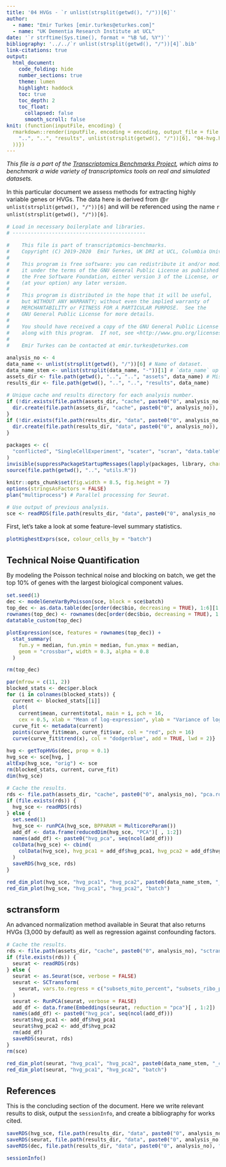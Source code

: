 ```yaml
---
title: '04 HVGs - `r unlist(strsplit(getwd(), "/"))[6]`'
author:
  - name: "Emir Turkes [emir.turkes@eturkes.com]"
  - name: "UK Dementia Research Institute at UCL"
date: '`r strftime(Sys.time(), format = "%B %d, %Y")`'
bibliography: '../../`r unlist(strsplit(getwd(), "/"))[4]`.bib'
link-citations: true
output:
  html_document:
    code_folding: hide
    number_sections: true
    theme: lumen
    highlight: haddock
    toc: true
    toc_depth: 2
    toc_float:
      collapsed: false
      smooth_scroll: false
knit: (function(inputFile, encoding) {
  rmarkdown::render(inputFile, encoding = encoding, output_file = file.path(
    "..", "..", "results", unlist(strsplit(getwd(), "/"))[6], "04-hvg.html"
  ))})
---
```


<style type="text/css">
body {font-size: 16px;}
h1.title {font-size: 35px;}
h1 {font-size: 24px;}
h2 {font-size: 22px;}
h3 {font-size: 20px;}
.toc-content {padding-left: 0px; padding-right: 0px;}
div.tocify {width: 100%;}
.tocify-subheader .tocify-item {font-size: 0.95em; padding-left: 25px; text-indent: 0;}
div.main-container {max-width: none; width: 100%;}
</style>

*This file is a part of the [Transcriptomics Benchmarks Project](https://github.com/eturkes/transcriptomics-benchmarks), which aims to benchmark a wide variety of transcriptomics tools on real and simulated datasets.*

In this particular document we assess methods for extracting highly variable genes or HVGs.
The data here is derived from @`r unlist(strsplit(getwd(), "/"))[6]` and will be referenced using the name ``r unlist(strsplit(getwd(), "/"))[6]``.

```r
# Load in necessary boilerplate and libraries.
# --------------------------------------------

#    This file is part of transcriptomics-benchmarks.
#    Copyright (C) 2019-2020  Emir Turkes, UK DRI at UCL, Columbia University Medical Center
#
#    This program is free software: you can redistribute it and/or modify
#    it under the terms of the GNU General Public License as published by
#    the Free Software Foundation, either version 3 of the License, or
#    (at your option) any later version.
#
#    This program is distributed in the hope that it will be useful,
#    but WITHOUT ANY WARRANTY; without even the implied warranty of
#    MERCHANTABILITY or FITNESS FOR A PARTICULAR PURPOSE.  See the
#    GNU General Public License for more details.
#
#    You should have received a copy of the GNU General Public License
#    along with this program.  If not, see <http://www.gnu.org/licenses/>.
#
#    Emir Turkes can be contacted at emir.turkes@eturkes.com

analysis_no <- 4
data_name <- unlist(strsplit(getwd(), "/"))[6] # Name of dataset.
data_name_stem <- unlist(strsplit(data_name, "-"))[1] # `data_name` up to the first hyphen.
assets_dir <- file.path(getwd(), "..", "..", "assets", data_name) # Misc binaries and temp files.
results_dir <- file.path(getwd(), "..", "..", "results", data_name)

# Unique cache and results directory for each analysis number.
if (!dir.exists(file.path(assets_dir, "cache", paste0("0", analysis_no)))) {
  dir.create(file.path(assets_dir, "cache", paste0("0", analysis_no)), recursive = TRUE)
}
if (!dir.exists(file.path(results_dir, "data", paste0("0", analysis_no)))) {
  dir.create(file.path(results_dir, "data", paste0("0", analysis_no)), recursive = TRUE)
}

packages <- c(
  "conflicted", "SingleCellExperiment", "scater", "scran", "data.table", "DT", "Seurat", "future"
)
invisible(suppressPackageStartupMessages(lapply(packages, library, character.only = TRUE)))
source(file.path(getwd(), "..", "utils.R"))

knitr::opts_chunk$set(fig.width = 8.5, fig.height = 7)
options(stringsAsFactors = FALSE)
plan("multiprocess") # Parallel processing for Seurat.

# Use output of previous analysis.
sce <- readRDS(file.path(results_dir, "data", paste0("0", analysis_no - 1), "sce.rds"))
```

First, let's take a look at some feature-level summary statistics.

```r
plotHighestExprs(sce, colour_cells_by = "batch")
```

# Technical Noise Quantification

By modeling the Poisson technical noise and blocking on batch, we get the top 10% of genes with the largest biological component values.

```r
set.seed(1)
dec <- modelGeneVarByPoisson(sce, block = sce$batch)
top_dec <- as.data.table(dec[order(dec$bio, decreasing = TRUE), 1:6][1:10, ])
rownames(top_dec) <- rownames(dec[order(dec$bio, decreasing = TRUE), 1:6][1:10, ])
datatable_custom(top_dec)

plotExpression(sce, features = rownames(top_dec)) +
  stat_summary(
    fun.y = median, fun.ymin = median, fun.ymax = median,
    geom = "crossbar", width = 0.3, alpha = 0.8
  )
```

```r
rm(top_dec)

par(mfrow = c(11, 2))
blocked_stats <- dec$per.block
for (i in colnames(blocked_stats)) {
  current <- blocked_stats[[i]]
  plot(
    current$mean, current$total, main = i, pch = 16,
    cex = 0.5, xlab = "Mean of log-expression", ylab = "Variance of log-expression")
  curve_fit <- metadata(current)
  points(curve_fit$mean, curve_fit$var, col = "red", pch = 16)
  curve(curve_fit$trend(x), col = "dodgerblue", add = TRUE, lwd = 2)}
```

```r
hvg <- getTopHVGs(dec, prop = 0.1)
hvg_sce <- sce[hvg, ]
altExp(hvg_sce, "orig") <- sce
rm(blocked_stats, current, curve_fit)
dim(hvg_sce)

# Cache the results.
rds <- file.path(assets_dir, "cache", paste0("0", analysis_no), "pca.rds")
if (file.exists(rds)) {
  hvg_sce <- readRDS(rds)
} else {
  set.seed(1)
  hvg_sce <- runPCA(hvg_sce, BPPARAM = MulticoreParam())
  add_df <- data.frame(reducedDim(hvg_sce, "PCA")[ , 1:2])
  names(add_df) <- paste0("hvg_pca", seq(ncol(add_df)))
  colData(hvg_sce) <- cbind(
    colData(hvg_sce), hvg_pca1 = add_df$hvg_pca1, hvg_pca2 = add_df$hvg_pca2
  )
  saveRDS(hvg_sce, rds)
}

red_dim_plot(hvg_sce, "hvg_pca1", "hvg_pca2", paste0(data_name_stem, "_cluster_name"))
red_dim_plot(hvg_sce, "hvg_pca1", "hvg_pca2", "batch")
```

# sctransform

An advanced normalization method available in Seurat that also returns HVGs (3,000 by default) as well as regression against confounding factors.

```r
# Cache the results.
rds <- file.path(assets_dir, "cache", paste0("0", analysis_no), "sctransform.rds")
if (file.exists(rds)) {
  seurat <- readRDS(rds)
} else {
  seurat <- as.Seurat(sce, verbose = FALSE)
  seurat <- SCTransform(
    seurat, vars.to.regress = c("subsets_mito_percent", "subsets_ribo_percent"), verbose = FALSE
  )
  seurat <- RunPCA(seurat, verbose = FALSE)
  add_df <- data.frame(Embeddings(seurat, reduction = "pca")[ , 1:2])
  names(add_df) <- paste0("hvg_pca", seq(ncol(add_df)))
  seurat$hvg_pca1 <- add_df$hvg_pca1
  seurat$hvg_pca2 <- add_df$hvg_pca2
  rm(add_df)
  saveRDS(seurat, rds)
}
rm(sce)

red_dim_plot(seurat, "hvg_pca1", "hvg_pca2", paste0(data_name_stem, "_cluster_name"))
red_dim_plot(seurat, "hvg_pca1", "hvg_pca2", "batch")
```

# References

This is the concluding section of the document. Here we write relevant results to disk, output the `sessionInfo`, and create a bibliography for works cited.

```r
saveRDS(hvg_sce, file.path(results_dir, "data", paste0("0", analysis_no), "sce.rds"))
saveRDS(seurat, file.path(results_dir, "data", paste0("0", analysis_no), "seurat.rds"))
saveRDS(dec, file.path(results_dir, "data", paste0("0", analysis_no), "dec.rds"))

sessionInfo()
```
